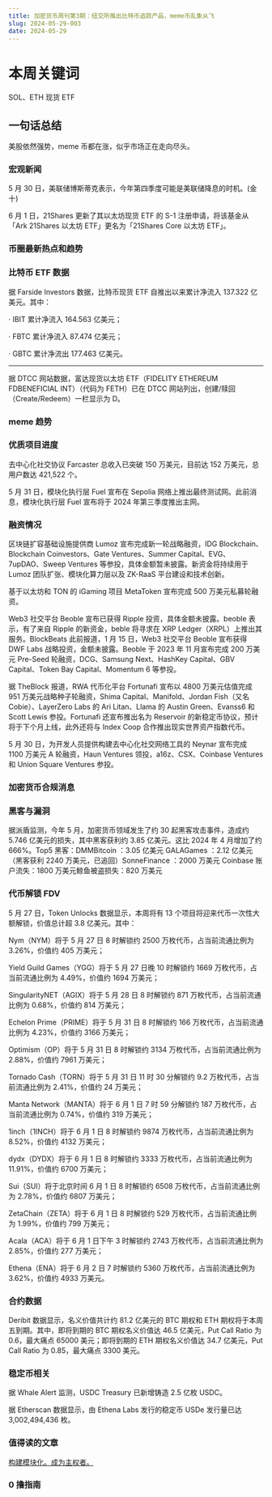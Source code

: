 ```yaml
---
title: 加密货币周刊第3期：纽交所推出比特币追踪产品，meme币乱象从飞
slug: 2024-05-29-003
date: 2024-05-29
---
```


# 本周关键词

SOL、ETH 现货 ETF

## 一句话总结

美股依然强势，meme 币都在涨，似乎市场正在走向尽头。

### 宏观新闻

5 月 30 日，美联储博斯蒂克表示，今年第四季度可能是美联储降息的时机。(金十)

6 月 1 日，21Shares 更新了其以太坊现货 ETF 的 S-1 注册申请，将该基金从「Ark 21Shares 以太坊 ETF」更名为「21Shares Core 以太坊 ETF」。

### 币圈最新热点和趋势

### 比特币 ETF 数据

据 Farside Investors 数据，比特币现货 ETF 自推出以来累计净流入 137.322 亿美元。其中：

· IBIT 累计净流入 164.563 亿美元；

· FBTC 累计净流入 87.474 亿美元；

· GBTC 累计净流出 177.463 亿美元。

---

据 DTCC 网站数据，富达现货以太坊 ETF（FIDELITY ETHEREUM FDBENEFICIAL INT）（代码为 FETH）已在 DTCC 网站列出，创建/赎回（Create/Redeem）一栏显示为 D。

### meme 趋势

### 优质项目进度

去中心化社交协议 Farcaster 总收入已突破 150 万美元，目前达 152 万美元，总用户数达 421,522 个。

5 月 31 日，模块化执行层 Fuel 宣布在 Sepolia 网络上推出最终测试网。此前消息，模块化执行层 Fuel 宣布将于 2024 年第三季度推出主网。

### 融资情况

区块链扩容基础设施提供商 Lumoz 宣布完成新一轮战略融资，IDG Blockchain、Blockchain Coinvestors、Gate Ventures、Summer Capital、EVG、7upDAO、Sweep Ventures 等参投，具体金额暂未披露。新资金将持续用于 Lumoz 团队扩张、模块化算力层以及 ZK-RaaS 平台建设和技术创新。

基于以太坊和 TON 的 iGaming 项目 MetaToken 宣布完成 500 万美元私募轮融资。

Web3 社交平台 Beoble 宣布已获得 Ripple 投资，具体金额未披露。beoble 表示，有了来自 Ripple 的新资金，beble 将寻求在 XRP Ledger（XRPL）上推出其服务。BlockBeats 此前报道，1 月 15 日，Web3 社交平台 Beoble 宣布获得 DWF Labs 战略投资，金额未披露。Beoble 于 2023 年 11 月宣布完成 200 万美元 Pre-Seed 轮融资，DCG、Samsung Next、HashKey Capital、GBV Capital、Token Bay Capital、Momentum 6 等参投。

据 TheBlock 报道，RWA 代币化平台 Fortunafi 宣布以 4800 万美元估值完成 951 万美元战略种子轮融资，Shima Capital、Manifold、Jordan Fish（又名 Cobie）、LayerZero Labs 的 Ari Litan、Llama 的 Austin Green、Evanss6 和 Scott Lewis 参投。Fortunafi 还宣布推出名为 Reservoir 的新稳定币协议，预计将于下个月上线，此外还将与 Index Coop 合作推出现实世界资产指数代币。

5 月 30 日，为开发人员提供构建去中心化社交网络工具的 Neynar 宣布完成 1100 万美元 A 轮融资，Haun Ventures 领投，a16z、CSX、Coinbase Ventures 和 Union Square Ventures 参投。

### 加密货币合规消息

### 黑客与漏洞

据派盾监测，今年 5 月，加密货币领域发生了约 30 起黑客攻击事件，造成约 5.746 亿美元的损失，其中黑客获利约 3.85 亿美元。这比 2024 年 4 月增加了约 666%。Top5 黑客：DMMBitcoin ：3.05 亿美元 GALAGames ：2.12 亿美元（黑客获利 2240 万美元，已追回）SonneFinance ：2000 万美元 Coinbase 账户流失：1800 万美元鲸鱼被盗损失：820 万美元

### 代币解锁 FDV

5 月 27 日，Token Unlocks 数据显示，本周将有 13 个项目将迎来代币一次性大额解锁，价值总计超 3.8 亿美元。其中：

Nym（NYM）将于 5 月 27 日 8 时解锁约 2500 万枚代币，占当前流通比例为 3.26%，价值约 405 万美元；

Yield Guild Games（YGG）将于 5 月 27 日晚 10 时解锁约 1669 万枚代币，占当前流通比例为 4.49%，价值约 1694 万美元；

SingularityNET（AGIX）将于 5 月 28 日 8 时解锁约 871 万枚代币，占当前流通比例为 0.68%，价值约 814 万美元；

Echelon Prime（PRIME）将于 5 月 31 日 8 时解锁约 166 万枚代币，占当前流通比例为 4.23%，价值约 3166 万美元；

Optimism（OP）将于 5 月 31 日 8 时解锁约 3134 万枚代币，占当前流通比例为 2.88%，价值约 7961 万美元；

Tornado Cash（TORN）将于 5 月 31 日 11 时 30 分解锁约 9.2 万枚代币，占当前流通比例为 2.41%，价值约 24 万美元；

Manta Network（MANTA）将于 6 月 1 日 7 时 59 分解锁约 187 万枚代币，占当前流通比例为 0.74%，价值约 319 万美元；

1inch（1INCH）将于 6 月 1 日 8 时解锁约 9874 万枚代币，占当前流通比例为 8.52%，价值约 4132 万美元；

dydx（DYDX）将于 6 月 1 日 8 时解锁约 3333 万枚代币，占当前流通比例为 11.91%，价值约 6700 万美元；

Sui（SUI）将于北京时间 6 月 1 日 8 时解锁约 6508 万枚代币，占当前流通比例为 2.78%，价值约 6807 万美元；

ZetaChain（ZETA）将于 6 月 1 日 8 时解锁约 529 万枚代币，占当前流通比例为 1.99%，价值约 799 万美元；

Acala（ACA）将于 6 月 1 日下午 3 时解锁约 2743 万枚代币，占当前流通比例为 2.85%，价值约 277 万美元；

Ethena（ENA）将于 6 月 2 日 7 时解锁约 5360 万枚代币，占当前流通比例为 3.62%，价值约 4933 万美元。

### 合约数据

Deribit 数据显示，名义价值共计约 81.2 亿美元的 BTC 期权和 ETH 期权将于本周五到期。其中，即将到期的 BTC 期权名义价值达 46.5 亿美元，Put Call Ratio 为 0.6，最大痛点 65000 美元；即将到期的 ETH 期权名义价值达 34.7 亿美元，Put Call Ratio 为 0.85，最大痛点 3300 美元。

### 稳定币相关

据 Whale Alert 监测，USDC Treasury 已新增铸造 2.5 亿枚 USDC。

据 Etherscan 数据显示，由 Ethena Labs 发行的稳定币 USDe 发行量已达 3,002,494,436 枚。

### 值得读的文章

[构建模块化。成为主权者。](https://www.theblockbeats.info/news/53668)

### 0 撸指南
